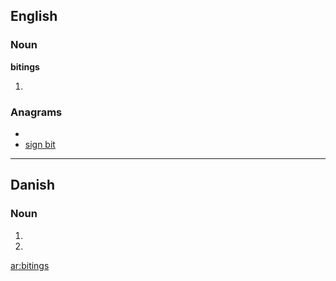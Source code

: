 ==English==

===Noun===
'''bitings'''

# {{plural of|[[biting]]}}

===Anagrams===
* {{alphagram|bgiinst}}
* [[sign bit#English|sign bit]]

----

==Danish==

===Noun===
{{infl|da|noun form|g=c}}

# {{form of|genitive singular indefinite|biting|lang=Danish}}
# {{form of|genitive plural indefinite|biting|lang=Danish}}

[[ar:bitings]]